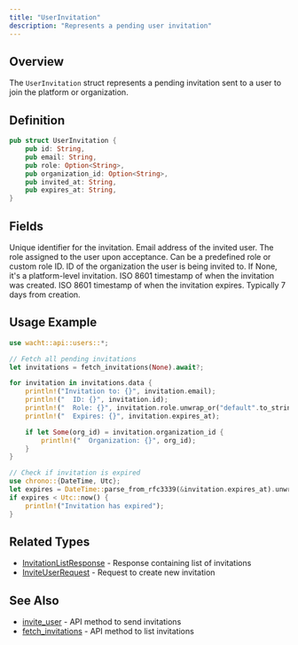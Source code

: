 ```yaml
---
title: "UserInvitation"
description: "Represents a pending user invitation"
---
```


## Overview

The `UserInvitation` struct represents a pending invitation sent to a user to join the platform or organization.

## Definition

```rust
pub struct UserInvitation {
    pub id: String,
    pub email: String,
    pub role: Option<String>,
    pub organization_id: Option<String>,
    pub invited_at: String,
    pub expires_at: String,
}
```

## Fields

<ParamField path="id" type="String" required>
  Unique identifier for the invitation.
</ParamField>

<ParamField path="email" type="String" required>
  Email address of the invited user.
</ParamField>

<ParamField path="role" type="Option<String>">
  The role assigned to the user upon acceptance. Can be a predefined role or custom role ID.
</ParamField>

<ParamField path="organization_id" type="Option<String>">
  ID of the organization the user is being invited to. If None, it's a platform-level invitation.
</ParamField>

<ParamField path="invited_at" type="String" required>
  ISO 8601 timestamp of when the invitation was created.
</ParamField>

<ParamField path="expires_at" type="String" required>
  ISO 8601 timestamp of when the invitation expires. Typically 7 days from creation.
</ParamField>

## Usage Example

```rust
use wacht::api::users::*;

// Fetch all pending invitations
let invitations = fetch_invitations(None).await?;

for invitation in invitations.data {
    println!("Invitation to: {}", invitation.email);
    println!("  ID: {}", invitation.id);
    println!("  Role: {}", invitation.role.unwrap_or("default".to_string()));
    println!("  Expires: {}", invitation.expires_at);

    if let Some(org_id) = invitation.organization_id {
        println!("  Organization: {}", org_id);
    }
}

// Check if invitation is expired
use chrono::{DateTime, Utc};
let expires = DateTime::parse_from_rfc3339(&invitation.expires_at).unwrap();
if expires < Utc::now() {
    println!("Invitation has expired");
}
```

## Related Types

- [InvitationListResponse](/rust-sdk/types/invitation-list-response) - Response containing list of invitations
- [InviteUserRequest](/rust-sdk/types/invite-user-request) - Request to create new invitation

## See Also

- [invite_user](/rust-sdk/api/invite-user) - API method to send invitations
- [fetch_invitations](/rust-sdk/api/fetch-invitations) - API method to list invitations
